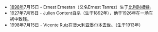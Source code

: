 *[[1898年|1898年]]7月15日 - Ernest Ernestan（又名Ernest Tanrez）生于[[比利时|比利时]][[根特|根特]]。
*[[1927年|1927年]]7月15日 - Julien Content自杀（生于1892年），他于1926年在一场车祸中致残。
*[[1998年|1998年]]7月15日 - Vicente Ruiz在[[澳大利亚|澳大利亚]][[墨尔本|墨尔本]]去世。（生于1913年）